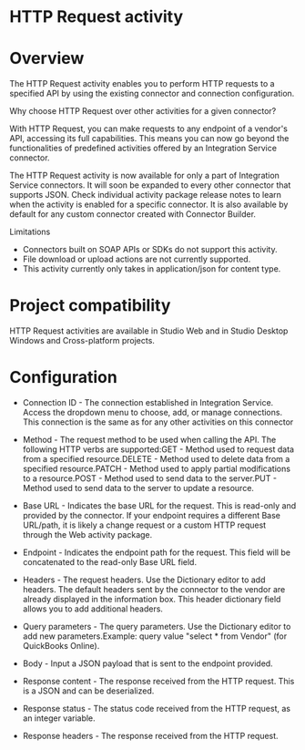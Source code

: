 ﻿# HTTP Request activity

# Overview

The HTTP Request activity enables you to perform HTTP requests to a specified
                API by using the existing connector and connection configuration.

Why choose HTTP Request over other activities for a given connector?

With HTTP Request, you can make requests to any endpoint of a vendor's API,
                accessing its full capabilities. This means you can now go beyond the
                functionalities of predefined activities offered by an Integration Service
                connector.

The HTTP Request activity is now available for
                    only a part of Integration Service connectors. It will soon be expanded to every
                    other connector that supports JSON. Check individual activity package release
                    notes to learn when the activity is enabled for a specific connector. It is also
                    available by default for any custom connector created with Connector
                    Builder.

Limitations

* Connectors built on SOAP APIs or SDKs do not support this activity.
* File download or upload actions are not currently supported.
* This activity currently only takes in application/json for content type.

# Project compatibility

HTTP Request activities are available in Studio Web and in Studio Desktop
                Windows and Cross-platform projects.

# Configuration

* Connection ID - The connection established in Integration Service. Access the dropdown menu to choose, add, or manage connections. This connection is the same as for any other activities on this connector
* Method - The request method to be used when calling the API. The following HTTP verbs are supported:GET - Method used to request data from a specified resource.DELETE - Method used to delete data from a specified resource.PATCH - Method used to apply partial modifications to a resource.POST - Method used to send data to the server.PUT - Method used to send data to the server to update a resource.
* Base URL - Indicates the base URL for the request. This is read-only and provided by the connector. If your endpoint requires a different Base URL/path, it is likely a change request or a custom HTTP request through the Web activity package.
* Endpoint - Indicates the endpoint path for the request. This field will be concatenated to the read-only Base URL field.
* Headers - The request headers. Use the Dictionary editor to add headers. The default headers sent by the connector to the vendor are already displayed in the information box. This header dictionary field allows you to add additional headers.
* Query parameters - The query parameters. Use the Dictionary editor to add new parameters.Example: query value "select * from Vendor" (for QuickBooks Online).
* Body - Input a JSON payload that is sent to the endpoint provided.





* Response content - The response received from the HTTP request. This is a JSON and can be deserialized.
* Response status - The status code received from the HTTP request, as an integer variable.
* Response headers - The response received from the HTTP request.

